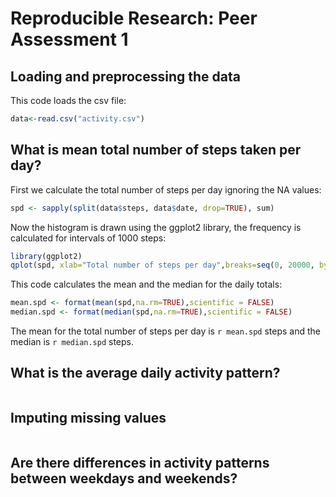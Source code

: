 # Reproducible Research: Peer Assessment 1


## Loading and preprocessing the data

This code loads the csv file:
```r
data<-read.csv("activity.csv")
```


## What is mean total number of steps taken per day?

First we calculate the total number of steps per day ignoring the NA values:
```r
spd <- sapply(split(data$steps, data$date, drop=TRUE), sum)
```

Now the histogram is drawn using the ggplot2 library, the frequency is calculated
for intervals of 1000 steps:
```r
library(ggplot2)
qplot(spd, xlab="Total number of steps per day",breaks=seq(0, 20000, by=1000))
```

This code calculates the mean and the median for the daily totals:
```r
mean.spd <- format(mean(spd,na.rm=TRUE),scientific = FALSE)
median.spd <- format(median(spd,na.rm=TRUE),scientific = FALSE)
```

The mean for the total number of steps per day is `r mean.spd` steps and the median
is `r median.spd` steps.


## What is the average daily activity pattern?

```r
```

## Imputing missing values

```r
```

## Are there differences in activity patterns between weekdays and weekends?
```r
```